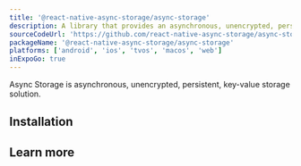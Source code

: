 ```yaml
---
title: '@react-native-async-storage/async-storage'
description: A library that provides an asynchronous, unencrypted, persistent, key-value storage API.
sourceCodeUrl: 'https://github.com/react-native-async-storage/async-storage'
packageName: '@react-native-async-storage/async-storage'
platforms: ['android', 'ios', 'tvos', 'macos', 'web']
inExpoGo: true
---
```




Async Storage is asynchronous, unencrypted, persistent, key-value storage solution.

## Installation

<APIInstallSection href="https://react-native-async-storage.github.io/async-storage/docs/install#android--ios" />

## Learn more

<BoxLink
  title="Visit official documentation"
  description="Get full information on API and its usage."
  Icon={BookOpen02Icon}
  href="https://react-native-async-storage.github.io/async-storage/docs/usage"
/>
